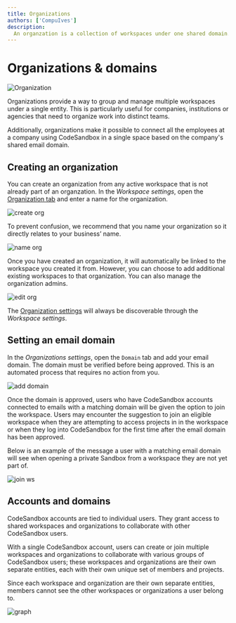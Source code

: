 ```yaml
---
title: Organizations
authors: ['CompuIves']
description:
  An organzation is a collection of workspaces under one shared domain.
---
```



# Organizations & domains

![Organization](../images/org-create.png)

Organizations provide a way to group and manage multiple workspaces under a single entity. This is particularly useful for companies, institutions or agencies that need to organize work into distinct teams.

Additionally, organizations make it possible to connect all the employees at a company using CodeSandbox in a single space based on the company's shared email domain.

## Creating an organization

You can create an organization from any active workspace that is not already part of an organzation. 
In the _Workspace settings_, open the [Organization tab](https://codesandbox.io/t/org) and enter a name for the organization. 


![create org](../images/org-create.png)

To prevent confusion, we recommend that you name your organization so it directly relates to your business’ name.


![name org](../images/org-name.png) 

Once you have created an organization, it will automatically be linked to the workspace you created it from. However, you can choose to add additional existing workspaces to that organization.
You can also manage the organization admins. 


![edit org](../images/org-edit.png) 

The [Organization settings](https://codesandbox.io/t/org) will always be discoverable through the _Workspace settings_.

## Setting an email domain

In the _Organizations settings_, open the `Domain` tab and add your email domain. 
The domain must be verified before being approved. This is an automated process that requires no action from you. 


![add domain](../images/org-domain-add.png)

Once the domain is approved, users who have CodeSandbox accounts connected to emails with a matching domain will be given the option to join the workspace.
Users may encounter the suggestion to join an eligible workspace when they are attempting to access projects in in the workspace or when they log into CodeSandbox for the first time after the email domain has been approved. 

Below is an example of the message a user with a matching email domain will see when opening a private Sandbox from a workspace they are not yet part of.


![join ws](../images/org-domain-join-ws.png)


## Accounts and domains
CodeSandbox accounts are tied to individual users. They grant access to shared workspaces and organizations to collaborate with other CodeSandbox users.

With a single CodeSandbox account, users can create or join multiple workspaces and organizations to collaborate with various groups of CodeSandbox users; these workspaces and organizations are their own separate entities, each with their own unique set of members and projects.

Since each workspace and organization are their own separate entities, members cannot see the other workspaces or organizations a user belong to.


![graph](../images/org-account-graph.png)
